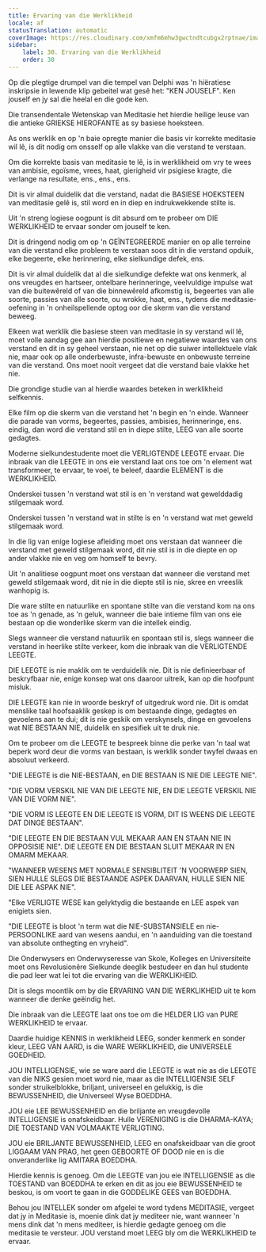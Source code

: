 ```yaml
---
title: Ervaring van die Werklikheid
locale: af
statusTranslation: automatic
coverImage: https://res.cloudinary.com/xmfm6mhw3gwctndtcubgx2rptnae/image/upload/v1740337243/small_cover_educacion_fundamental_a051170f1c.webp
sidebar:
    label: 30. Ervaring van die Werklikheid
    order: 30
---
```

Op die plegtige drumpel van die tempel van Delphi was 'n hiëratiese inskripsie in lewende klip gebeitel wat gesê het: "KEN JOUSELF". Ken jouself en jy sal die heelal en die gode ken.

Die transendentale Wetenskap van Meditasie het hierdie heilige leuse van die antieke GRIEKSE HIEROFANTE as sy basiese hoeksteen.

As ons werklik en op 'n baie opregte manier die basis vir korrekte meditasie wil lê, is dit nodig om onsself op alle vlakke van die verstand te verstaan.

Om die korrekte basis van meditasie te lê, is in werklikheid om vry te wees van ambisie, egoïsme, vrees, haat, gierigheid vir psigiese kragte, die verlange na resultate, ens., ens., ens.

Dit is vir almal duidelik dat die verstand, nadat die BASIESE HOEKSTEEN van meditasie gelê is, stil word en in diep en indrukwekkende stilte is.

Uit 'n streng logiese oogpunt is dit absurd om te probeer om DIE WERKLIKHEID te ervaar sonder om jouself te ken.

Dit is dringend nodig om op 'n GEÏNTEGREERDE manier en op alle terreine van die verstand elke probleem te verstaan soos dit in die verstand opduik, elke begeerte, elke herinnering, elke sielkundige defek, ens.

Dit is vir almal duidelik dat al die sielkundige defekte wat ons kenmerk, al ons vreugdes en hartseer, ontelbare herinneringe, veelvuldige impulse wat van die buitewêreld of van die binnewêreld afkomstig is, begeertes van alle soorte, passies van alle soorte, ou wrokke, haat, ens., tydens die meditasie-oefening in 'n onheilspellende optog oor die skerm van die verstand beweeg.

Elkeen wat werklik die basiese steen van meditasie in sy verstand wil lê, moet volle aandag gee aan hierdie positiewe en negatiewe waardes van ons verstand en dit in sy geheel verstaan, nie net op die suiwer intellektuele vlak nie, maar ook op alle onderbewuste, infra-bewuste en onbewuste terreine van die verstand. Ons moet nooit vergeet dat die verstand baie vlakke het nie.

Die grondige studie van al hierdie waardes beteken in werklikheid selfkennis.

Elke film op die skerm van die verstand het 'n begin en 'n einde. Wanneer die parade van vorms, begeertes, passies, ambisies, herinneringe, ens. eindig, dan word die verstand stil en in diepe stilte, LEEG van alle soorte gedagtes.

Moderne sielkundestudente moet die VERLIGTENDE LEEGTE ervaar. Die inbraak van die LEEGTE in ons eie verstand laat ons toe om 'n element wat transformeer, te ervaar, te voel, te beleef, daardie ELEMENT is die WERKLIKHEID.

Onderskei tussen 'n verstand wat stil is en 'n verstand wat gewelddadig stilgemaak word.

Onderskei tussen 'n verstand wat in stilte is en 'n verstand wat met geweld stilgemaak word.

In die lig van enige logiese afleiding moet ons verstaan dat wanneer die verstand met geweld stilgemaak word, dit nie stil is in die diepte en op ander vlakke nie en veg om homself te bevry.

Uit 'n analitiese oogpunt moet ons verstaan dat wanneer die verstand met geweld stilgemaak word, dit nie in die diepte stil is nie, skree en vreeslik wanhopig is.

Die ware stilte en natuurlike en spontane stilte van die verstand kom na ons toe as 'n genade, as 'n geluk, wanneer die baie intieme film van ons eie bestaan op die wonderlike skerm van die intellek eindig.

Slegs wanneer die verstand natuurlik en spontaan stil is, slegs wanneer die verstand in heerlike stilte verkeer, kom die inbraak van die VERLIGTENDE LEEGTE.

DIE LEEGTE is nie maklik om te verduidelik nie. Dit is nie definieerbaar of beskryfbaar nie, enige konsep wat ons daaroor uitreik, kan op die hoofpunt misluk.

DIE LEEGTE kan nie in woorde beskryf of uitgedruk word nie. Dit is omdat menslike taal hoofsaaklik geskep is om bestaande dinge, gedagtes en gevoelens aan te dui; dit is nie geskik om verskynsels, dinge en gevoelens wat NIE BESTAAN NIE, duidelik en spesifiek uit te druk nie.

Om te probeer om die LEEGTE te bespreek binne die perke van 'n taal wat beperk word deur die vorms van bestaan, is werklik sonder twyfel dwaas en absoluut verkeerd.

"DIE LEEGTE is die NIE-BESTAAN, en DIE BESTAAN IS NIE DIE LEEGTE NIE".

"DIE VORM VERSKIL NIE VAN DIE LEEGTE NIE, EN DIE LEEGTE VERSKIL NIE VAN DIE VORM NIE".

"DIE VORM IS LEEGTE EN DIE LEEGTE IS VORM, DIT IS WEENS DIE LEEGTE DAT DINGE BESTAAN".

"DIE LEEGTE EN DIE BESTAAN VUL MEKAAR AAN EN STAAN NIE IN OPPOSISIE NIE". DIE LEEGTE EN DIE BESTAAN SLUIT MEKAAR IN EN OMARM MEKAAR.

"WANNEER WESENS MET NORMALE SENSIBLITEIT 'N VOORWERP SIEN, SIEN HULLE SLEGS DIE BESTAANDE ASPEK DAARVAN, HULLE SIEN NIE DIE LEE ASPAK NIE".

"Elke VERLIGTE WESE kan gelyktydig die bestaande en LEE aspek van enigiets sien.

"DIE LEEGTE is bloot 'n term wat die NIE-SUBSTANSIELE en nie-PERSOONLIKE aard van wesens aandui, en 'n aanduiding van die toestand van absolute onthegting en vryheid".

Die Onderwysers en Onderwyseresse van Skole, Kolleges en Universiteite moet ons Revolusionêre Sielkunde deeglik bestudeer en dan hul studente die pad leer wat lei tot die ervaring van die WERKLIKHEID.

Dit is slegs moontlik om by die ERVARING VAN DIE WERKLIKHEID uit te kom wanneer die denke geëindig het.

Die inbraak van die LEEGTE laat ons toe om die HELDER LIG van PURE WERKLIKHEID te ervaar.

Daardie huidige KENNIS in werklikheid LEEG, sonder kenmerk en sonder kleur, LEEG VAN AARD, is die WARE WERKLIKHEID, die UNIVERSELE GOEDHEID.

JOU INTELLIGENSIE, wie se ware aard die LEEGTE is wat nie as die LEEGTE van die NIKS gesien moet word nie, maar as die INTELLIGENSIE SELF sonder struikelblokke, briljant, universeel en gelukkig, is die BEWUSSENHEID, die Universeel Wyse BOEDDHA.

JOU eie LEE BEWUSSENHEID en die briljante en vreugdevolle INTELLIGENSIE is onafskeidbaar. Hulle VERENIGING is die DHARMA-KAYA; DIE TOESTAND VAN VOLMAAKTE VERLIGTING.

JOU eie BRILJANTE BEWUSSENHEID, LEEG en onafskeidbaar van die groot LIGGAAM VAN PRAG, het geen GEBOORTE OF DOOD nie en is die onveranderlike lig AMITARA BOEDDHA.

Hierdie kennis is genoeg. Om die LEEGTE van jou eie INTELLIGENSIE as die TOESTAND van BOEDDHA te erken en dit as jou eie BEWUSSENHEID te beskou, is om voort te gaan in die GODDELIKE GEES van BOEDDHA.

Behou jou INTELLEK sonder om afgelei te word tydens MEDITASIE, vergeet dat jy in Meditasie is, moenie dink dat jy mediteer nie, want wanneer 'n mens dink dat 'n mens mediteer, is hierdie gedagte genoeg om die meditasie te versteur. JOU verstand moet LEEG bly om die WERKLIKHEID te ervaar.

